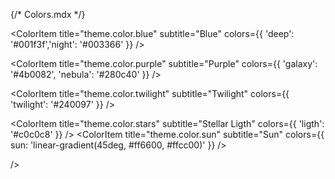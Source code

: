 {/* Colors.mdx */}


<Meta title="Colors" />

<ColorPalette>

  <ColorItem
    title="theme.color.blue"
    subtitle="Blue"
    colors={{ 'deep': '#001f3f','night': '#003366'  }}
  />

  <ColorItem
    title="theme.color.purple"
    subtitle="Purple"
    colors={{ 'galaxy': '#4b0082', 'nebula': '#280c40'   }}
  />
   
  <ColorItem
    title="theme.color.twilight"
    subtitle="Twilight"
    colors={{ 'twilight': '#240097'   }}
  />
  
 <ColorItem
    title="theme.color.stars"
    subtitle="Stellar Ligth"
    colors={{ 'ligth': '#c0c0c8' }}
  />
 <ColorItem
    title="theme.color.sun"
    subtitle="Sun"
    colors={{ sun: 'linear-gradient(45deg, #ff6600, #ffcc00)' }}
  />


/>

</ColorPalette>
